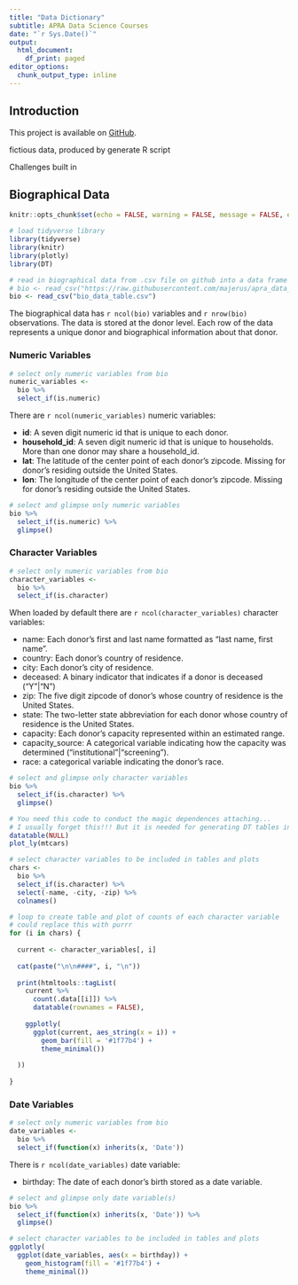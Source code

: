 ```yaml
---
title: "Data Dictionary"
subtitle: APRA Data Science Courses
date: "`r Sys.Date()`"
output:
  html_document:
    df_print: paged
editor_options:
  chunk_output_type: inline
---
```


## Introduction

This project is available on [GitHub](https://github.com/majerus/apra_data_science_courses).

fictious data, produced by generate R script

Challenges built in

## Biographical Data {.tabset}

```r

knitr::opts_chunk$set(echo = FALSE, warning = FALSE, message = FALSE, error=FALSE)

```

```r
# load tidyverse library 
library(tidyverse)
library(knitr)
library(plotly)
library(DT)

# read in biographical data from .csv file on github into a data frame in R called bio
# bio <- read_csv("https://raw.githubusercontent.com/majerus/apra_data_science_courses/master/bio_data_table.csv")
bio <- read_csv("bio_data_table.csv")
```

The biographical data has `r ncol(bio)` variables and `r nrow(bio)` observations. The data is stored at the donor level. Each row of the data represents a unique donor and biographical information about that donor.  

### Numeric Variables

```r
# select only numeric variables from bio
numeric_variables <- 
  bio %>% 
  select_if(is.numeric) 
```

There are `r ncol(numeric_variables)` numeric variables:

- **id**: A seven digit numeric id that is unique to each donor.  
- **household_id**: A seven digit numeric id that is unique to households. More than one donor may share a household_id. 
- **lat**: The latitude of the center point of each donor's zipcode. Missing for donor's residing outside the United States.  
- **lon**: The longitude of the center point of each donor's zipcode. Missing for donor's residing outside the United States.

```r
# select and glimpse only numeric variables
bio %>% 
  select_if(is.numeric) %>% 
  glimpse()

```

### Character Variables {.tabset .tabset-fade .tabset-pills}

```r
# select only numeric variables from bio
character_variables <- 
  bio %>% 
  select_if(is.character) 
```

When loaded by default there are `r ncol(character_variables)` character variables:

- name: Each donor's first and last name formatted as "last name, first name".
- country: Each donor's country of residence. 
- city: Each donor's city of residence. 
- deceased: A binary indicator that indicates if a donor is deceased ("Y"|"N")
- zip: The five digit zipcode of donor's whose country of residence is the United States. 
- state: The two-letter state abbreviation for each donor whose country of residence is the United States. 
- capacity: Each donor's capacity represented within an estimated range. 
- capacity_source: A categorical variable indicating how the capacity was determined ("institutional"|"screening").
- race: a categorical variable indicating the donor's race. 

```r
# select and glimpse only character variables
bio %>% 
  select_if(is.character) %>%  
  glimpse()

```

```r
# You need this code to conduct the magic dependences attaching...
# I usually forget this!!! But it is needed for generating DT tables in loops, etc. 
datatable(NULL)
plot_ly(mtcars)
```

```r
# select character variables to be included in tables and plots
chars <- 
  bio %>% 
  select_if(is.character) %>% 
  select(-name, -city, -zip) %>% 
  colnames() 

# loop to create table and plot of counts of each character variable
# could replace this with purrr
for (i in chars) {
  
  current <- character_variables[, i]
  
  cat(paste("\n\n####", i, "\n"))
  
  print(htmltools::tagList(
    current %>%
      count(.data[[i]]) %>%
      datatable(rownames = FALSE),
    
    ggplotly(
      ggplot(current, aes_string(x = i)) +
        geom_bar(fill = '#1f77b4') +
        theme_minimal())
    
  ))
  
}


```

### Date Variables {.tabset .tabset-fade .tabset-pills}

```r
# select only numeric variables from bio
date_variables <- 
  bio %>% 
  select_if(function(x) inherits(x, 'Date'))
```

There is `r ncol(date_variables)` date variable:

- birthday: The date of each donor's birth stored as a date variable.

```r
# select and glimpse only date variable(s)
bio %>% 
  select_if(function(x) inherits(x, 'Date')) %>% 
  glimpse()

```

```r
# select character variables to be included in tables and plots
ggplotly(
  ggplot(date_variables, aes(x = birthday)) +
    geom_histogram(fill = '#1f77b4') +
    theme_minimal())


```
